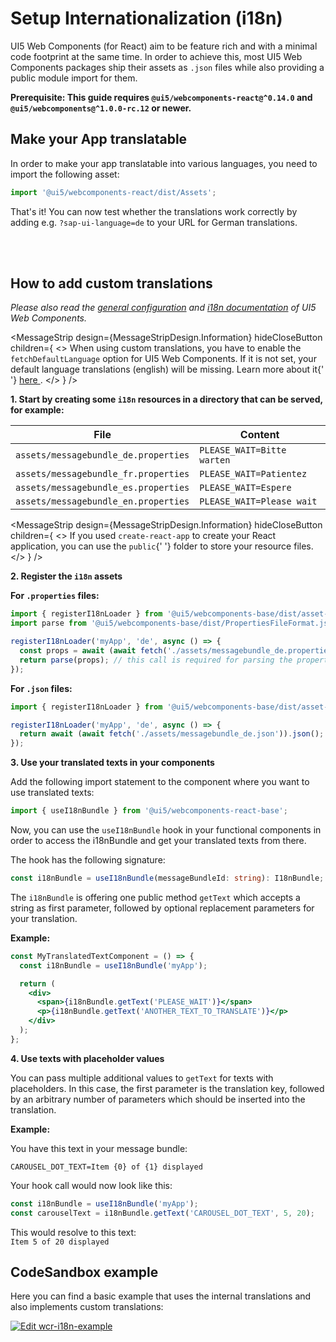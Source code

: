 
<Meta title="Internationalization" />

<TableOfContent />

# Setup Internationalization (i18n)

UI5 Web Components (for React) aim to be feature rich and with a minimal code footprint at the same time.
In order to achieve this, most UI5 Web Components packages ship their assets as `.json` files while also providing a public module import for them.

**Prerequisite: This guide requires `@ui5/webcomponents-react@^0.14.0` and `@ui5/webcomponents@^1.0.0-rc.12` or newer.**

## Make your App translatable

In order to make your app translatable into various languages, you need to import the following asset:

```js
import '@ui5/webcomponents-react/dist/Assets';
```

That's it! You can now test whether the translations work correctly by adding e.g. `?sap-ui-language=de` to your URL for German translations.

<br />
<br />

## How to add custom translations

_Please also read the [general configuration](https://sap.github.io/ui5-webcomponents/docs/advanced/configuration/) and [i18n documentation](https://sap.github.io/ui5-webcomponents/docs/advanced/using-i18n-for-apps/) of UI5 Web Components._

<MessageStrip
  design={MessageStripDesign.Information}
  hideCloseButton
  children={
    <>
      When using custom translations, you have to enable the <code>fetchDefaultLanguage</code> option for UI5 Web
      Components. If it is not set, your default language translations (english) will be missing. Learn more about it{' '}
      <a
        href="https://sap.github.io/ui5-webcomponents/docs/advanced/configuration/#fetchDefaultLanguage"
        target="_blank"
      >
        here
      </a>
      .
    </>
  }
/>

**1. Start by creating some `i18n` resources in a directory that can be served, for example:**

| File                                 | Content                    |
| ------------------------------------ | -------------------------- |
| `assets/messagebundle_de.properties` | `PLEASE_WAIT=Bitte warten` |
| `assets/messagebundle_fr.properties` | `PLEASE_WAIT=Patientez`    |
| `assets/messagebundle_es.properties` | `PLEASE_WAIT=Espere`       |
| `assets/messagebundle_en.properties` | `PLEASE_WAIT=Please wait`  |

<MessageStrip
  design={MessageStripDesign.Information}
  hideCloseButton
  children={
    <>
      If you used <code>create-react-app</code> to create your React application, you can use the <code>public</code>{' '}
      folder to store your resource files.
    </>
  }
/>

**2. Register the `i18n` assets**

**For `.properties` files:**

```js
import { registerI18nLoader } from '@ui5/webcomponents-base/dist/asset-registries/i18n.js';
import parse from '@ui5/webcomponents-base/dist/PropertiesFileFormat.js';

registerI18nLoader('myApp', 'de', async () => {
  const props = await (await fetch('./assets/messagebundle_de.properties')).text();
  return parse(props); // this call is required for parsing the properties text
});
```

**For `.json` files:**

```js
import { registerI18nLoader } from '@ui5/webcomponents-base/dist/asset-registries/i18n.js';

registerI18nLoader('myApp', 'de', async () => {
  return await (await fetch('./assets/messagebundle_de.json')).json();
});
```

<MessageStrip
  design={MessageStripDesign.Information}
  hideCloseButton
  children="This is just asset registration, no data will be fetched at that point."
/>

**3. Use your translated texts in your components**

Add the following import statement to the component where you want to use translated texts:

```js
import { useI18nBundle } from '@ui5/webcomponents-react-base';
```

Now, you can use the `useI18nBundle` hook in your functional components in order to access the i18nBundle and get your
translated texts from there.

The hook has the following signature:

```ts
const i18nBundle = useI18nBundle(messageBundleId: string): I18nBundle;
```

The `i18nBundle` is offering one public method `getText` which accepts a string as first parameter, followed by optional replacement parameters for your translation.

**Example:**

```jsx
const MyTranslatedTextComponent = () => {
  const i18nBundle = useI18nBundle('myApp');

  return (
    <div>
      <span>{i18nBundle.getText('PLEASE_WAIT')}</span>
      <p>{i18nBundle.getText('ANOTHER_TEXT_TO_TRANSLATE')}</p>
    </div>
  );
};
```

**4. Use texts with placeholder values**

You can pass multiple additional values to `getText` for texts with placeholders.
In this case, the first parameter is the translation key, followed by an arbitrary number of parameters which should be inserted into the translation.

**Example:**

You have this text in your message bundle:

```properties
CAROUSEL_DOT_TEXT=Item {0} of {1} displayed
```

Your hook call would now look like this:

```js
const i18nBundle = useI18nBundle('myApp');
const carouselText = i18nBundle.getText('CAROUSEL_DOT_TEXT', 5, 20);
```

This would resolve to this text:<br />
`Item 5 of 20 displayed`

## CodeSandbox example

Here you can find a basic example that uses the internal translations and also implements custom translations:

[![Edit wcr-i18n-example](https://codesandbox.io/static/img/play-codesandbox.svg)](https://codesandbox.io/s/wcr-i18n-example-74fgbm?fontsize=14&hidenavigation=1&theme=dark)

<Footer />

